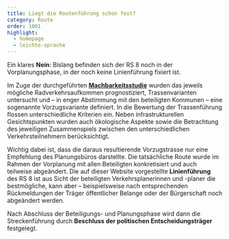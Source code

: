 ```yaml
---
title: Liegt die Routenführung schon fest?
category: Route
order: 1001
highlight:
  - homepage
  - leichte-sprache
---
```

Ein klares **Nein**: Bislang befinden sich der RS 8 noch in der Vorplanungsphase, in der noch keine Linienführung fixiert ist.

Im Zuge der durchgeführten [**Machbarkeitsstudie**](https://www.landkreis-ludwigsburg.de/de/verkehr-sicherheit-ordnung/radverkehr/radschnellwege/machbarkeitsstudie-radschnellverbindung-ludwigsburg-waiblingen/) wurden das jeweils mögliche Radverkehrsaufkommen prognostiziert, Trassenvarianten untersucht und – in enger Abstimmung mit den beteiligten Kommunen – eine sogenannte Vorzugsvariante definiert. In die Bewertung der Trassenführung flossen unterschiedliche Kriterien ein. Neben infrastrukturellen Gesichtspunkten wurden auch ökologische Aspekte sowie die Betrachtung des jeweiligen Zusammenspiels zwischen den unterschiedlichen Verkehrsteilnehmern berücksichtigt.

Wichtig dabei ist, dass die daraus resultierende Vorzugstrasse nur eine Empfehlung des Planungsbüros darstellte. Die tatsächliche Route wurde im Rahmen der Vorplanung mit allen Beteiligten konkretisiert und auch teilweise abgeändert. Die auf dieser Website vorgestellte **Linienführung** des RS 8 ist aus Sicht der beteiligten Verkehrsplanerinnen und -planer die bestmögliche, kann aber – beispielsweise nach entsprechenden Rückmeldungen der Träger öffentlicher Belange oder der Bürgerschaft noch abgeändert werden.

Nach Abschluss der Beteiligungs- und Planungsphase wird dann die Streckenführung durch **Beschluss der politischen Entscheidungsträger** festgelegt.
